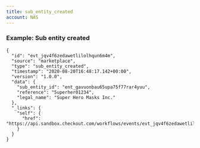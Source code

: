 ```yaml
---
title: sub_entity_created
account: NAS
---
```


### Example: Sub entity created

    {
      "id": "evt_jqv4f6zedawetlilolhqun6m4m",
      "source": "marketplace",
      "type": "sub_entity_created",
      "timestamp": "2020-08-20T16:48:17.142+00:00",
      "version": "1.0.0",
      "data": {
        "sub_entity_id": "ent_gavuonbau65upa75f77rar4yuu",
        "reference": "5uperher01234",
        "legal_name": "Super Hero Masks Inc."
      },
      "_links": {
        "self": {
          "href": "https://api.sandbox.checkout.com/workflows/events/evt_jqv4f6zedawetlilolhqun6m4m"
        }
      }
    }
